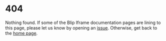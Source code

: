 

# 404

Nothing found. If some of the Blip Iframe documentation pages are lining to
this page, please let us know by opening an [issue](https://github.com/heloineto/blip-iframe/issues/new).
Otherwise, get back to the [home page](/).
